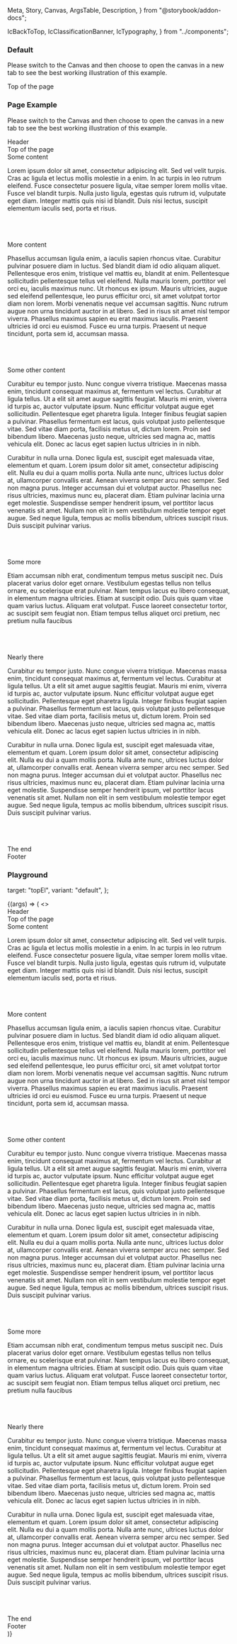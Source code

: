   Meta,
  Story,
  Canvas,
  ArgsTable,
  Description,
} from "@storybook/addon-docs";

  IcBackToTop,
  IcClassificationBanner,
  IcTypography,
} from "../components";

<Description markdown={readme} />

<Meta title="Back to top" component={IcBackToTop} />

### Default

Please switch to the Canvas and then choose to open the canvas in a new tab to see the best working illustration of this example.

<Canvas>
  <Story name="Default">
    <div id="topEl" style={{ marginTop: "-20px" }}>
      <IcTypography variant="h2">Top of the page</IcTypography>
    </div>
    <div style={{ height: "1200px" }}></div>
    <IcBackToTop target="topEl" />
  </Story>
</Canvas>

### Page Example

Please switch to the Canvas and then choose to open the canvas in a new tab to see the best working illustration of this example.

<Canvas>
  <Story name="Page Example">
    <div
      id="header"
      style={{
        width: "100%",
        height: "80px",
        backgroundColor: "#23508e",
        color: "var(--ic-architectural-white)",
      }}
    >
      <IcTypography variant="h1">Header</IcTypography>
    </div>
    <div id="topPageEl">
      <IcTypography variant="h2">Top of the page</IcTypography>
    </div>
    <IcTypography variant="h3">Some content</IcTypography>
    <p>
      Lorem ipsum dolor sit amet, consectetur adipiscing elit. Sed vel velit
      turpis. Cras ac ligula et lectus mollis molestie in a enim. In ac turpis
      in leo rutrum eleifend. Fusce consectetur posuere ligula, vitae semper
      lorem mollis vitae. Fusce vel blandit turpis. Nulla justo ligula, egestas
      quis rutrum id, vulputate eget diam. Integer mattis quis nisi id blandit.
      Duis nisi lectus, suscipit elementum iaculis sed, porta et risus.
    </p>
    <br />
    <br />
    <br />
    <IcTypography variant="h3">More content</IcTypography>
    <p>
      Phasellus accumsan ligula enim, a iaculis sapien rhoncus vitae. Curabitur
      pulvinar posuere diam in luctus. Sed blandit diam id odio aliquam aliquet.
      Pellentesque eros enim, tristique vel mattis eu, blandit at enim.
      Pellentesque sollicitudin pellentesque tellus vel eleifend. Nulla mauris
      lorem, porttitor vel orci eu, iaculis maximus nunc. Ut rhoncus ex ipsum.
      Mauris ultricies, augue sed eleifend pellentesque, leo purus efficitur
      orci, sit amet volutpat tortor diam non lorem. Morbi venenatis neque vel
      accumsan sagittis. Nunc rutrum augue non urna tincidunt auctor in at
      libero. Sed in risus sit amet nisl tempor viverra. Phasellus maximus
      sapien eu erat maximus iaculis. Praesent ultricies id orci eu euismod.
      Fusce eu urna turpis. Praesent ut neque tincidunt, porta sem id, accumsan
      massa.
    </p>
    <br />
    <br />
    <br />
    <IcTypography variant="h3">Some other content</IcTypography>
    <p>
      Curabitur eu tempor justo. Nunc congue viverra tristique. Maecenas massa
      enim, tincidunt consequat maximus at, fermentum vel lectus. Curabitur at
      ligula tellus. Ut a elit sit amet augue sagittis feugiat. Mauris mi enim,
      viverra id turpis ac, auctor vulputate ipsum. Nunc efficitur volutpat
      augue eget sollicitudin. Pellentesque eget pharetra ligula. Integer
      finibus feugiat sapien a pulvinar. Phasellus fermentum est lacus, quis
      volutpat justo pellentesque vitae. Sed vitae diam porta, facilisis metus
      ut, dictum lorem. Proin sed bibendum libero. Maecenas justo neque,
      ultricies sed magna ac, mattis vehicula elit. Donec ac lacus eget sapien
      luctus ultricies in in nibh.
    </p>
    <p>
      Curabitur in nulla urna. Donec ligula est, suscipit eget malesuada vitae,
      elementum et quam. Lorem ipsum dolor sit amet, consectetur adipiscing
      elit. Nulla eu dui a quam mollis porta. Nulla ante nunc, ultrices luctus
      dolor at, ullamcorper convallis erat. Aenean viverra semper arcu nec
      semper. Sed non magna purus. Integer accumsan dui et volutpat auctor.
      Phasellus nec risus ultricies, maximus nunc eu, placerat diam. Etiam
      pulvinar lacinia urna eget molestie. Suspendisse semper hendrerit ipsum,
      vel porttitor lacus venenatis sit amet. Nullam non elit in sem vestibulum
      molestie tempor eget augue. Sed neque ligula, tempus ac mollis bibendum,
      ultrices suscipit risus. Duis suscipit pulvinar varius.
    </p>
    <br />
    <br />
    <br />
    <IcTypography variant="h3">Some more</IcTypography>
    <p>
      Etiam accumsan nibh erat, condimentum tempus metus suscipit nec. Duis
      placerat varius dolor eget ornare. Vestibulum egestas tellus non tellus
      ornare, eu scelerisque erat pulvinar. Nam tempus lacus eu libero
      consequat, in elementum magna ultricies. Etiam at suscipit odio. Duis quis
      quam vitae quam varius luctus. Aliquam erat volutpat. Fusce laoreet
      consectetur tortor, ac suscipit sem feugiat non. Etiam tempus tellus
      aliquet orci pretium, nec pretium nulla faucibus
    </p>
    <br />
    <br />
    <br />
    <IcTypography variant="h3">Nearly there</IcTypography>
    <p>
      Curabitur eu tempor justo. Nunc congue viverra tristique. Maecenas massa
      enim, tincidunt consequat maximus at, fermentum vel lectus. Curabitur at
      ligula tellus. Ut a elit sit amet augue sagittis feugiat. Mauris mi enim,
      viverra id turpis ac, auctor vulputate ipsum. Nunc efficitur volutpat
      augue eget sollicitudin. Pellentesque eget pharetra ligula. Integer
      finibus feugiat sapien a pulvinar. Phasellus fermentum est lacus, quis
      volutpat justo pellentesque vitae. Sed vitae diam porta, facilisis metus
      ut, dictum lorem. Proin sed bibendum libero. Maecenas justo neque,
      ultricies sed magna ac, mattis vehicula elit. Donec ac lacus eget sapien
      luctus ultricies in in nibh.
    </p>
    <p>
      Curabitur in nulla urna. Donec ligula est, suscipit eget malesuada vitae,
      elementum et quam. Lorem ipsum dolor sit amet, consectetur adipiscing
      elit. Nulla eu dui a quam mollis porta. Nulla ante nunc, ultrices luctus
      dolor at, ullamcorper convallis erat. Aenean viverra semper arcu nec
      semper. Sed non magna purus. Integer accumsan dui et volutpat auctor.
      Phasellus nec risus ultricies, maximus nunc eu, placerat diam. Etiam
      pulvinar lacinia urna eget molestie. Suspendisse semper hendrerit ipsum,
      vel porttitor lacus venenatis sit amet. Nullam non elit in sem vestibulum
      molestie tempor eget augue. Sed neque ligula, tempus ac mollis bibendum,
      ultrices suscipit risus. Duis suscipit pulvinar varius.
    </p>
    <br />
    <br />
    <br />
    <IcTypography variant="h3">The end</IcTypography>
    <br />
    <IcBackToTop target="topPageEl" />
    <footer style={{ marginBottom: "24px" }}>
      <div
        id="footer"
        style={{
          width: "100%",
          height: "200px",
          backgroundColor: "#23508e",
          color: "var(--ic-architectural-white)",
        }}
      >
        <IcTypography variant="h3">Footer</IcTypography>
      </div>
    </footer>
    <IcClassificationBanner classification="official" />
  </Story>
</Canvas>


### Playground

  target: "topEl",
  variant: "default",
};       

<Canvas>
  <Story
    args={defaultArgs}
    argTypes={{
      target: {
        table: { disable: true }
      },
      variant: {
        options: ["default", "icon"],
        control: { type: "inline-radio" },
      },
    }}
    name="Playground"
  >
  {(args) => (
    <>
      <div
        id="header"
        style={{
          width: "100%",
          height: "80px",
          backgroundColor: "#23508e",
          color: "var(--ic-architectural-white)",
        }}
      >
        <IcTypography variant="h1">Header</IcTypography>
      </div>
      <div id="topPageEl">
        <IcTypography variant="h2">Top of the page</IcTypography>
      </div>
      <IcTypography variant="h3">Some content</IcTypography>
      <p>
        Lorem ipsum dolor sit amet, consectetur adipiscing elit. Sed vel velit
        turpis. Cras ac ligula et lectus mollis molestie in a enim. In ac turpis
        in leo rutrum eleifend. Fusce consectetur posuere ligula, vitae semper
        lorem mollis vitae. Fusce vel blandit turpis. Nulla justo ligula, egestas
        quis rutrum id, vulputate eget diam. Integer mattis quis nisi id blandit.
        Duis nisi lectus, suscipit elementum iaculis sed, porta et risus.
      </p>
      <br />
      <br />
      <br />
      <IcTypography variant="h3">More content</IcTypography>
      <p>
        Phasellus accumsan ligula enim, a iaculis sapien rhoncus vitae. Curabitur
        pulvinar posuere diam in luctus. Sed blandit diam id odio aliquam aliquet.
        Pellentesque eros enim, tristique vel mattis eu, blandit at enim.
        Pellentesque sollicitudin pellentesque tellus vel eleifend. Nulla mauris
        lorem, porttitor vel orci eu, iaculis maximus nunc. Ut rhoncus ex ipsum.
        Mauris ultricies, augue sed eleifend pellentesque, leo purus efficitur
        orci, sit amet volutpat tortor diam non lorem. Morbi venenatis neque vel
        accumsan sagittis. Nunc rutrum augue non urna tincidunt auctor in at
        libero. Sed in risus sit amet nisl tempor viverra. Phasellus maximus
        sapien eu erat maximus iaculis. Praesent ultricies id orci eu euismod.
        Fusce eu urna turpis. Praesent ut neque tincidunt, porta sem id, accumsan
        massa.
      </p>
      <br />
      <br />
      <br />
      <IcTypography variant="h3">Some other content</IcTypography>
      <p>
        Curabitur eu tempor justo. Nunc congue viverra tristique. Maecenas massa
        enim, tincidunt consequat maximus at, fermentum vel lectus. Curabitur at
        ligula tellus. Ut a elit sit amet augue sagittis feugiat. Mauris mi enim,
        viverra id turpis ac, auctor vulputate ipsum. Nunc efficitur volutpat
        augue eget sollicitudin. Pellentesque eget pharetra ligula. Integer
        finibus feugiat sapien a pulvinar. Phasellus fermentum est lacus, quis
        volutpat justo pellentesque vitae. Sed vitae diam porta, facilisis metus
        ut, dictum lorem. Proin sed bibendum libero. Maecenas justo neque,
        ultricies sed magna ac, mattis vehicula elit. Donec ac lacus eget sapien
        luctus ultricies in in nibh.
      </p>
      <p>
        Curabitur in nulla urna. Donec ligula est, suscipit eget malesuada vitae,
        elementum et quam. Lorem ipsum dolor sit amet, consectetur adipiscing
        elit. Nulla eu dui a quam mollis porta. Nulla ante nunc, ultrices luctus
        dolor at, ullamcorper convallis erat. Aenean viverra semper arcu nec
        semper. Sed non magna purus. Integer accumsan dui et volutpat auctor.
        Phasellus nec risus ultricies, maximus nunc eu, placerat diam. Etiam
        pulvinar lacinia urna eget molestie. Suspendisse semper hendrerit ipsum,
        vel porttitor lacus venenatis sit amet. Nullam non elit in sem vestibulum
        molestie tempor eget augue. Sed neque ligula, tempus ac mollis bibendum,
        ultrices suscipit risus. Duis suscipit pulvinar varius.
      </p>
      <br />
      <br />
      <br />
      <IcTypography variant="h3">Some more</IcTypography>
      <p>
        Etiam accumsan nibh erat, condimentum tempus metus suscipit nec. Duis
        placerat varius dolor eget ornare. Vestibulum egestas tellus non tellus
        ornare, eu scelerisque erat pulvinar. Nam tempus lacus eu libero
        consequat, in elementum magna ultricies. Etiam at suscipit odio. Duis quis
        quam vitae quam varius luctus. Aliquam erat volutpat. Fusce laoreet
        consectetur tortor, ac suscipit sem feugiat non. Etiam tempus tellus
        aliquet orci pretium, nec pretium nulla faucibus
      </p>
      <br />
      <br />
      <br />
      <IcTypography variant="h3">Nearly there</IcTypography>
      <p>
        Curabitur eu tempor justo. Nunc congue viverra tristique. Maecenas massa
        enim, tincidunt consequat maximus at, fermentum vel lectus. Curabitur at
        ligula tellus. Ut a elit sit amet augue sagittis feugiat. Mauris mi enim,
        viverra id turpis ac, auctor vulputate ipsum. Nunc efficitur volutpat
        augue eget sollicitudin. Pellentesque eget pharetra ligula. Integer
        finibus feugiat sapien a pulvinar. Phasellus fermentum est lacus, quis
        volutpat justo pellentesque vitae. Sed vitae diam porta, facilisis metus
        ut, dictum lorem. Proin sed bibendum libero. Maecenas justo neque,
        ultricies sed magna ac, mattis vehicula elit. Donec ac lacus eget sapien
        luctus ultricies in in nibh.
      </p>
      <p>
        Curabitur in nulla urna. Donec ligula est, suscipit eget malesuada vitae,
        elementum et quam. Lorem ipsum dolor sit amet, consectetur adipiscing
        elit. Nulla eu dui a quam mollis porta. Nulla ante nunc, ultrices luctus
        dolor at, ullamcorper convallis erat. Aenean viverra semper arcu nec
        semper. Sed non magna purus. Integer accumsan dui et volutpat auctor.
        Phasellus nec risus ultricies, maximus nunc eu, placerat diam. Etiam
        pulvinar lacinia urna eget molestie. Suspendisse semper hendrerit ipsum,
        vel porttitor lacus venenatis sit amet. Nullam non elit in sem vestibulum
        molestie tempor eget augue. Sed neque ligula, tempus ac mollis bibendum,
        ultrices suscipit risus. Duis suscipit pulvinar varius.
      </p>
      <br />
      <br />
      <br />
      <IcTypography variant="h3">The end</IcTypography>
      <br />
      <IcBackToTop target={args.target} variant={args.variant} />
      <footer style={{ marginBottom: "24px" }}>
        <div
          id="footer"
          style={{
            width: "100%",
            height: "200px",
            backgroundColor: "#23508e",
            color: "var(--ic-architectural-white)",
          }}
        >
          <IcTypography variant="h3">Footer</IcTypography>
        </div>
      </footer>
      <IcClassificationBanner classification="official" />
    </>
  )}
  </Story>
</Canvas>